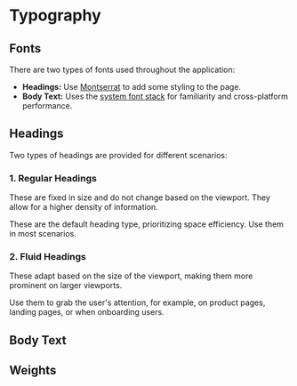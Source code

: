 

# Typography

## Fonts

There are two types of fonts used throughout the application:

- **Headings:** Use [Montserrat](https://fonts.google.com/specimen/Montserrat) to add some styling to the page.
- **Body Text:** Uses the [system font stack](https://systemfontstack.com/) for familiarity and cross-platform performance.

## Headings

Two types of headings are provided for different scenarios:

### 1. Regular Headings

These are fixed in size and do not change based on the viewport. They allow for a higher density of information.

These are the default heading type, prioritizing space efficiency. Use them in most scenarios.

<Canvas of={stories.Headings} />

### 2. Fluid Headings

These adapt based on the size of the viewport, making them more prominent on larger viewports.

Use them to grab the user's attention, for example, on product pages, landing pages, or when onboarding users.

<Canvas of={stories.Fluid} />

## Body Text

<Canvas of={stories.Body} />

## Weights

<Canvas of={stories.Weights} />
